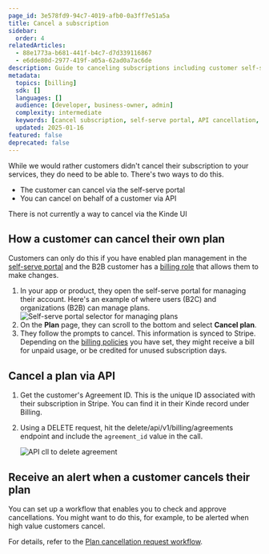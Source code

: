 ```yaml
---
page_id: 3e578fd9-94c7-4019-afb0-0a3ff7e51a5a
title: Cancel a subscription
sidebar:
  order: 4
relatedArticles:
  - 88e1773a-b681-441f-b4c7-d7d339116867
  - e6dde80d-2977-419f-a05a-62ad0a7ac6de
description: Guide to canceling subscriptions including customer self-service cancellation and API-based cancellation methods.
metadata:
  topics: [billing]
  sdk: []
  languages: []
  audience: [developer, business-owner, admin]
  complexity: intermediate
  keywords: [cancel subscription, self-serve portal, API cancellation, agreement ID, billing role, cancellation workflow]
  updated: 2025-01-16
featured: false
deprecated: false
---
```


While we would rather customers didn't cancel their subscription to your services, they do need to be able to. There's two ways to do this.

- The customer can cancel via the self-serve portal
- You can cancel on behalf of a customer via API

<Aside>

  There is not currently a way to cancel via the Kinde UI
  
</Aside>

## How a customer can cancel their own plan

Customers can only do this if you have enabled plan management in the [self-serve portal](/build/self-service-portal/self-serve-portal-for-orgs/) and the B2B customer has a [billing role](/billing/get-started/add-billing-role/) that allows them to make changes. 

1. In your app or product, they open the self-serve portal for managing their account. Here's an example of where users (B2C) and organizations (B2B) can manage plans.
   ![Self-serve portal selector for managing plans](https://imagedelivery.net/skPPZTHzSlcslvHjesZQcQ/1f7c8192-418b-412e-1728-54affbfeed00/public)
2. On the **Plan** page, they can scroll to the bottom and select **Cancel plan**.
3. They follow the prompts to cancel. This information is synced to Stripe. Depending on the [billing policies](/billing/manage-plans/upgrade-downgrade-plans/) you have set, they might receive a bill for unpaid usage, or be credited for unused subscription days.

## Cancel a plan via API

1. Get the customer's Agreement ID. This is the unique ID associated with their subscription in Stripe. You can find it in their Kinde record under Billing.
2. Using a DELETE request, hit the delete/api/v1/billing/agreements endpoint and include the `agreement_id` value in the call.

   ![API cll to delete agreement](https://imagedelivery.net/skPPZTHzSlcslvHjesZQcQ/d136fd54-7474-486f-2768-8fcb1deaaa00/public)

## Receive an alert when a customer cancels their plan

You can set up a workflow that enables you to check and approve cancellations. You might want to do this, for example, to be alerted when high value customers cancel.

For details, refer to the [Plan cancellation request workflow](/workflows/example-workflows/plan-cancellation-request-workflow/).
